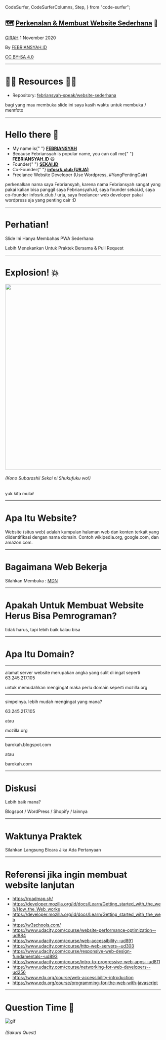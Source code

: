  CodeSurfer,
  CodeSurferColumns,
  Step,
} from "code-surfer";


## 🗺️ [Perkenalan & Membuat Website Sederhana](.) 🗾

[GIRAH](https://girah.web.id) 1 November 2020

By [FEBRIANSYAH.ID](https://febriansyah.id)

[CC BY-SA 4.0](https://creativecommons.org/licenses/by-sa/4.0/)

<Notes>

</Notes>

---

# 👨‍💻 Resources 👩‍💻

- Repository: [febriansyah-speak/website-sederhana](https://github.com/febriansyah-speak/website-sederhana)

<Notes>
  bagi yang mau membuka slide ini saya kasih waktu untuk
  membuka / memfoto
</Notes>

---

# Hello there 👋

<ul>
  <Appear>
    <li>
      My name is{" "}
      <b>
        <a href="https://febriansyah.id">FEBRIANSYAH</a>
      </b>
    </li>
    <li>
      Because Febriansyah is popular name, you can call me{" "}
      <b>FEBRIANSYAH.ID</b> 😆
    </li>
    <li>
      Founder{" "}
      <a href="https://sekai.id">
        <b>SEKAI.ID</b>
      </a>
    </li>
    <li>
      Co-Founder{" "}
      <a href="https://infosrk.club">
        <b>infosrk.club (URJA)</b>
      </a>
    </li>
    <li>
      Freelance Website Developer (Use Wordpress,
      #YangPentingCair)
    </li>
  </Appear>
</ul>

<Notes>
  perkenalkan nama saya Febriansyah, karena nama Febriansyah
  sangat yang pakai kalian bisa panggil saya Febriansyah.id,
  saya founder sekai.id, saya co-founder infosrk.club /
  urja, saya freelancer web developer pakai wordpress aja
  yang penting cair :D
</Notes>

---

# Perhatian!

Slide Ini Hanya Membahas PWA Sederhana

Lebih Menekankan Untuk Praktek Bersama & Pull Request

---

# Explosion! 💥

<img
  src="https://raw.githubusercontent.com/febriansyahid/GIF/master/explosion.gif"
  width="600"
/>

###### (Kono Subarashii Sekai ni Shukufuku wo!)

<Notes>yuk kita mulai!</Notes>

---

# Apa Itu Website?

Website (situs web) adalah kumpulan halaman web dan konten terkait yang diidentifikasi dengan nama domain. Contoh wikipedia.org, google.com, dan amazon.com.

---

# Bagaimana Web Bekerja

Silahkan Membuka : [MDN](https://developer.mozilla.org/id/docs/Learn/Getting_started_with_the_web/How_the_Web_works)

---

# Apakah Untuk Membuat Website Herus Bisa Pemrograman?

tidak harus, tapi lebih baik kalau bisa

---

# Apa Itu Domain?

---

alamat server website merupakan angka yang sulit di ingat seperti 63.245.217.105

untuk memudahkan mengingat maka perlu domain seperti mozilla.org

---

simpelnya. lebih mudah mengingat yang mana?

63.245.217.105

atau

mozilla.org

---

barokah.blogspot.com

atau

barokah.com

---

# Diskusi

Lebih baik mana?

Blogspot / WordPress / Shopify / lainnya

---

# Waktunya Praktek

Silahkan Langsung Bicara Jika Ada Pertanyaan

---

# Referensi jika ingin membuat website lanjutan

- https://roadmap.sh/
- https://developer.mozilla.org/id/docs/Learn/Getting_started_with_the_web/How_the_Web_works
- https://developer.mozilla.org/id/docs/Learn/Getting_started_with_the_web
- https://w3schools.com/
- https://www.udacity.com/course/website-performance-optimization--ud884
- https://www.udacity.com/course/web-accessibility--ud891
- https://www.udacity.com/course/http-web-servers--ud303
- https://www.udacity.com/course/responsive-web-design-fundamentals--ud893
- https://www.udacity.com/course/intro-to-progressive-web-apps--ud811
- https://www.udacity.com/course/networking-for-web-developers--ud256
- https://www.edx.org/course/web-accessibility-introduction
- https://www.edx.org/course/programming-for-the-web-with-javascript

---

# Question Time 🙋

![gif](https://raw.githubusercontent.com/febriansyahid/GIF/master/sakuraquest.gif)

###### (Sakura Quest)
